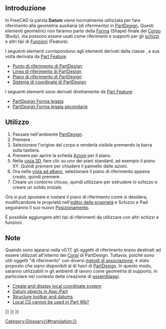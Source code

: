 <languages/>

== Introduzione ==

In FreeCAD la parola '''Datum''' viene normalmente utilizzata per fare riferimento alla geometria ausiliaria (di riferimento) in [[PartDesign_Workbench/it|PartDesign]]. Questi elementi geometrici non faranno parte della [[Shape/it|Forma]] (Shape) finale del [[Body/it|Corpo]] (Body), ma possono essere usati come riferimenti e supporti per gli [[Sketch/it|schizzi]] e altri tipi di [[Feature/it|Funzioni]] (Feature).

I seguenti elementi corrispondono agli elementi derivati dalla classe {{incode|Part::Datum}}, a sua volta derivata da [[Part_Feature/it|Part Feature]]:
* [[PartDesign_Point/it|Punto di riferimento di PartDesign]]
* [[PartDesign_Line/it|Linea di riferimento di PartDesign]]
* [[PartDesign_Plane/it|Piano di riferimento di PartDesign]]
* [[PartDesign_CoordinateSystem/it|Sistema di coordinate di PartDesign]]

I seguenti elementi sono derivati direttamente da [[Part_Feature|Part Feature]]:
* [[PartDesign_ShapeBinder/it|PartDesign Forma legata]]
* [[PartDesign_SubShapeBinder/it|PartDesign Forma legata secondarie]]

==Utilizzo==

# Passare nell'ambiente [[PartDesign_Workbench/it|PartDesign]].
# Premere {{Button|[[File:PartDesign_Body.svg|16px]] [[PartDesign_Body/it|Crea un corpo]]}}.
# Selezionare l'origine del corpo e renderla visibile premendo la barra {{KEY|Spazio}} sulla tastiera.
# Premere {{Button|[[File:PartDesign_Plane.svg|16px]] [[PartDesign_Plane/it|Piano di riferimento]]}} per aprire la  scheda [[task_panel/it|Azioni]] per il piano.
# Nella [[3D_view/it|vista 3D]], fare clic su uno dei piani standard, ad esempio il piano XY. Quindi premere {{Button|OK}} per chiudere il pannello delle azioni.
# Ora nella [[tree_view/it|vista ad albero]], selezionare il piano di riferimento appena creato, quindi premere {{Button|[[File:PartDesign_NewSketch.svg|16px]] [[PartDesign_NewSketch/it|Crea uno schizzo]]}}.
# Creare un contorno chiuso, quindi utilizzare {{Button|[[File:PartDesign_Pad.svg|16px]] [[PartDesign_Pad/it|Pad]]}} per estrudere lo schizzo e creare un solido iniziale.

Ora si può spostare e ruotare il piano di riferimento come si desidera, modificandone le proprietà nell'[[property_editor/it|editor delle proprietà]] e Schizzo e Pad seguiranno il suo nuovo [[Placement/it|Posizionamento]].

È possibile aggiungere altri tipi di riferimenti da utilizzare con altri schizzi e funzioni.

==Note==

Quando sono apparsi nella v0.17, gli oggetti di riferimento erano destinati ad essere utilizzati all'interno dei [[PartDesign_Body/it|Corpi]] di PartDesign. Tuttavia, poiché sono utili oggetti "di riferimento" con diversi [[Part_EditAttachment/it|metodi di associazione]], è stato proposto che siano disponibili al di fuori di [[PartDesign_Workbench/it|PartDesign]]. In questo modo, saranno utilizzabili in gli ambienti di lavoro come geometria di supporto, in particolare nel contesto della creazione di [[Assembly/it|assemblaggi]].
* [https://forum.freecadweb.org/viewtopic.php?f=10&t=2604 Create and display local coordinate system]
* [https://forum.freecadweb.org/viewtopic.php?f=22&t=33654 Datum objects in App::Part]
* [https://forum.freecadweb.org/viewtopic.php?t=42759 Structure toolbar and datums]
* [https://forum.freecadweb.org/viewtopic.php?f=3&t=42960 Local CS cannot be used in Part Wb?]

{{PartDesign Tools navi{{#translation:}}}}
{{Document objects navi{{#translation:}}}}
{{Userdocnavi{{#translation:}}}}
[[Category:Glossary{{#translation:}}]]